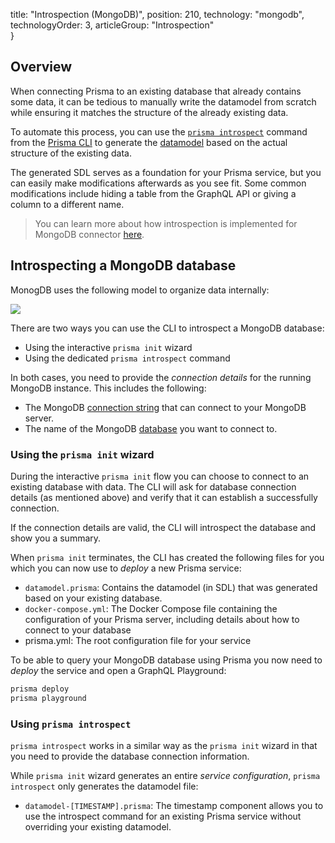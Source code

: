 
  title: "Introspection (MongoDB)",
  position: 210,
  technology: "mongodb",
  technologyOrder: 3,
  articleGroup: "Introspection"    
}

## Overview

When connecting Prisma to an existing database that already contains some data, it can be tedious to manually write the datamodel from scratch while ensuring it matches the structure of the already existing data.

To automate this process, you can use the [`prisma introspect`](xcv3) command from the [Prisma CLI](alx4) to generate the [datamodel](soi3) based on the actual structure of the existing data.

The generated SDL serves as a foundation for your Prisma service, but you can easily make modifications afterwards as you see fit. Some common modifications include hiding a table from the GraphQL API or giving a column to a different name.

> You can learn more about how introspection is implemented for MongoDB connector [here](https://github.com/prisma/prisma/issues/3529). 

## Introspecting a MongoDB database

MonogDB uses the following model to organize data internally:

![](https://imgur.com/OHZBaw6.png)

There are two ways you can use the CLI to introspect a MongoDB database:

- Using the interactive `prisma init` wizard
- Using the dedicated `prisma introspect` command

In both cases, you need to provide the _connection details_ for the running MongoDB instance. This includes the following:

- The MongoDB [connection string](https://docs.mongodb.com/manual/reference/connection-string/) that can connect to your MongoDB server.
- The name of the MongoDB [database](https://docs.mongodb.com/manual/core/databases-and-collections/#databases) you want to connect to.

### Using the `prisma init` wizard

During the interactive `prisma init` flow you can choose to connect to an existing database with data. The CLI will ask for database connection details (as mentioned above) and verify that it can establish a successfully connection.

If the connection details are valid, the CLI will introspect the database and show you a summary.

When `prisma init` terminates, the CLI has created the following files for you which you can now use to _deploy_ a new Prisma service:

- `datamodel.prisma`: Contains the datamodel (in SDL) that was generated based on your existing database.
- `docker-compose.yml`: The Docker Compose file containing the configuration of your Prisma server, including details about how to connect to your database
- prisma.yml: The root configuration file for your service

To be able to query your MongoDB database using Prisma you now need to _deploy_ the service and open a GraphQL Playground:

```bash
prisma deploy
prisma playground
```

### Using `prisma introspect`

`prisma introspect` works in a similar way as the `prisma init` wizard in that you need to provide the database connection information.

While `prisma init` wizard generates an entire _service configuration_, `prisma introspect` only generates the datamodel file:

- `datamodel-[TIMESTAMP].prisma`: The timestamp component allows you to use the introspect command for an existing Prisma service without overriding your existing datamodel.
